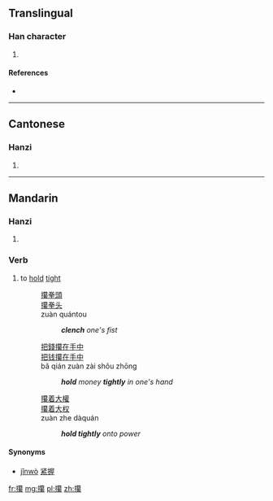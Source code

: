 ==Translingual==

===Han character===
{{Han char|rn=64|rad=手|as=20|sn=23|four=5809<sub>3</sub>|canj=手竹月火 (QHBF)}}

# {{defn|Han|sort=手20}}

====References====
* {{Han ref|kx=0464.200|dkj=13038|dj=0813.210|hdz=31990.070|uh=6525|ud=25893|bh=F7DD|bd=63453}}

----

==Cantonese==

===Hanzi===
{{yue-hanzi|jyut=|y=jaan6}}

# {{defn|lang=yue|sort=手20}}

----

==Mandarin==
{{zh-hanzi|[[攥]]}}

===Hanzi===
{{cmn-hanzi|pin=[[zuàn]] ([[zuan4]])|wg=tsuan<sup>4</sup>}}

# {{defn|lang=cmn|sort=手20}}

===Verb===
{{cmn-verb|ts|pin=zuàn|pint=zuan4|rs=手20}}

# to [[hold]] [[tight]]
#: [[攥]][[拳頭]]
#: [[攥]][[拳头]]
#: zuàn quántou
#:: '''''clench''' one's fist''
#: [[把]][[錢]][[攥]][[在]][[手]][[中]]
#: [[把]][[钱]][[攥]][[在]][[手]][[中]]
#: bǎ qián zuàn zài shǒu zhōng
#:: '''''hold''' money '''tightly''' in one's hand''
#: [[攥]][[着]][[大權]]
#: [[攥]][[着]][[大权]]
#: zuàn zhe dàquán
#:: '''''hold tightly''' onto power''

====Synonyms====
* [[jǐnwò]] [[紧握]]

[[fr:攥]]
[[mg:攥]]
[[pl:攥]]
[[zh:攥]]